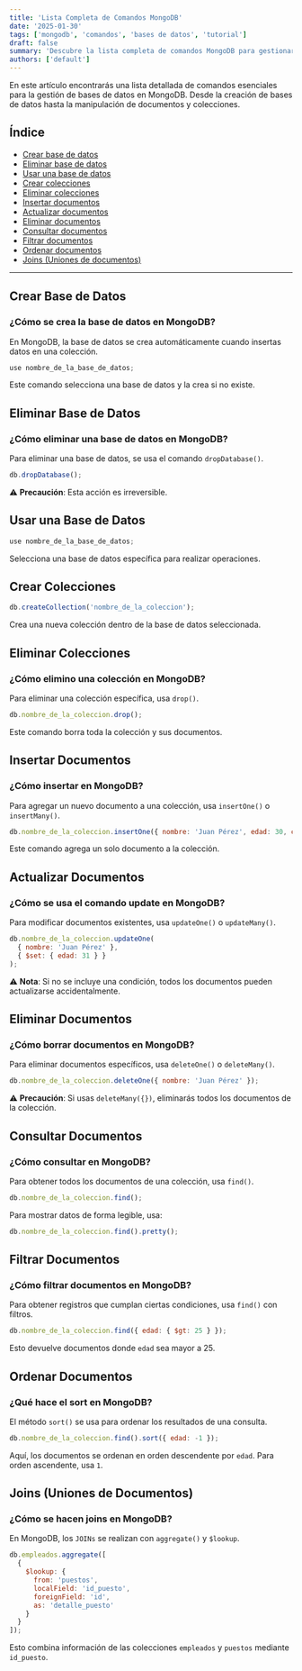 ```yaml
---
title: 'Lista Completa de Comandos MongoDB'
date: '2025-01-30'
tags: ['mongodb', 'comandos', 'bases de datos', 'tutorial']
draft: false
summary: 'Descubre la lista completa de comandos MongoDB para gestionar bases de datos. Aprende a crear, modificar y consultar datos con ejemplos prácticos y optimización para buscadores.'
authors: ['default']
---
```


En este artículo encontrarás una lista detallada de comandos esenciales para la gestión de bases de datos en MongoDB. Desde la creación de bases de datos hasta la manipulación de documentos y colecciones.

## Índice

- [Crear base de datos](#crear-base-de-datos)
- [Eliminar base de datos](#eliminar-base-de-datos)
- [Usar una base de datos](#usar-una-base-de-datos)
- [Crear colecciones](#crear-colecciones)
- [Eliminar colecciones](#eliminar-colecciones)
- [Insertar documentos](#insertar-documentos)
- [Actualizar documentos](#actualizar-documentos)
- [Eliminar documentos](#eliminar-documentos)
- [Consultar documentos](#consultar-documentos)
- [Filtrar documentos](#filtrar-documentos)
- [Ordenar documentos](#ordenar-documentos)
- [Joins (Uniones de documentos)](#joins-uniones-de-documentos)

---

## Crear Base de Datos 
### ¿Cómo se crea la base de datos en MongoDB?

En MongoDB, la base de datos se crea automáticamente cuando insertas datos en una colección.

```javascript
use nombre_de_la_base_de_datos;
```

Este comando selecciona una base de datos y la crea si no existe.

## Eliminar Base de Datos
### ¿Cómo eliminar una base de datos en MongoDB?

Para eliminar una base de datos, se usa el comando `dropDatabase()`.

```javascript
db.dropDatabase();
```

⚠️ **Precaución**: Esta acción es irreversible.

## Usar una Base de Datos

```javascript
use nombre_de_la_base_de_datos;
```

Selecciona una base de datos específica para realizar operaciones.

## Crear Colecciones

```javascript
db.createCollection('nombre_de_la_coleccion');
```

Crea una nueva colección dentro de la base de datos seleccionada.

## Eliminar Colecciones
### ¿Cómo elimino una colección en MongoDB?

Para eliminar una colección específica, usa `drop()`.

```javascript
db.nombre_de_la_coleccion.drop();
```

Este comando borra toda la colección y sus documentos.

## Insertar Documentos
### ¿Cómo insertar en MongoDB?

Para agregar un nuevo documento a una colección, usa `insertOne()` o `insertMany()`.

```javascript
db.nombre_de_la_coleccion.insertOne({ nombre: 'Juan Pérez', edad: 30, correo: 'juan@example.com' });
```

Este comando agrega un solo documento a la colección.

## Actualizar Documentos
### ¿Cómo se usa el comando update en MongoDB?

Para modificar documentos existentes, usa `updateOne()` o `updateMany()`.

```javascript
db.nombre_de_la_coleccion.updateOne(
  { nombre: 'Juan Pérez' },
  { $set: { edad: 31 } }
);
```

⚠️ **Nota**: Si no se incluye una condición, todos los documentos pueden actualizarse accidentalmente.

## Eliminar Documentos
### ¿Cómo borrar documentos en MongoDB?

Para eliminar documentos específicos, usa `deleteOne()` o `deleteMany()`.

```javascript
db.nombre_de_la_coleccion.deleteOne({ nombre: 'Juan Pérez' });
```

⚠️ **Precaución**: Si usas `deleteMany({})`, eliminarás todos los documentos de la colección.

## Consultar Documentos
### ¿Cómo consultar en MongoDB?

Para obtener todos los documentos de una colección, usa `find()`.

```javascript
db.nombre_de_la_coleccion.find();
```

Para mostrar datos de forma legible, usa:

```javascript
db.nombre_de_la_coleccion.find().pretty();
```

## Filtrar Documentos
### ¿Cómo filtrar documentos en MongoDB?

Para obtener registros que cumplan ciertas condiciones, usa `find()` con filtros.

```javascript
db.nombre_de_la_coleccion.find({ edad: { $gt: 25 } });
```

Esto devuelve documentos donde `edad` sea mayor a 25.

## Ordenar Documentos
### ¿Qué hace el sort en MongoDB?

El método `sort()` se usa para ordenar los resultados de una consulta.

```javascript
db.nombre_de_la_coleccion.find().sort({ edad: -1 });
```

Aquí, los documentos se ordenan en orden descendente por `edad`. Para orden ascendente, usa `1`.

## Joins (Uniones de Documentos)
### ¿Cómo se hacen joins en MongoDB?

En MongoDB, los `JOINs` se realizan con `aggregate()` y `$lookup`.

```javascript
db.empleados.aggregate([
  {
    $lookup: {
      from: 'puestos',
      localField: 'id_puesto',
      foreignField: 'id',
      as: 'detalle_puesto'
    }
  }
]);
```

Esto combina información de las colecciones `empleados` y `puestos` mediante `id_puesto`.
